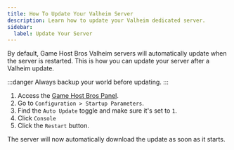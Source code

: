 ```yaml
---
title: How To Update Your Valheim Server
description: Learn how to update your Valheim dedicated server.
sidebar:
  label: Update Your Server
---
```


By default, Game Host Bros Valheim servers will automatically update when the server is restarted. This is how you can update your server after a Valheim update. 

:::danger
Always backup your world before updating.
:::
<Steps>
1. Access the [Game Host Bros Panel](https://panel.gamehostbros.com/).
2. Go to `Configuration > Startup Parameters`.
3. Find the `Auto Update` toggle and make sure it's set to `1`.
4. Click `Console`
5. Click the `Restart` button. 
</Steps>
The server will now automatically download the update as soon as it starts.
